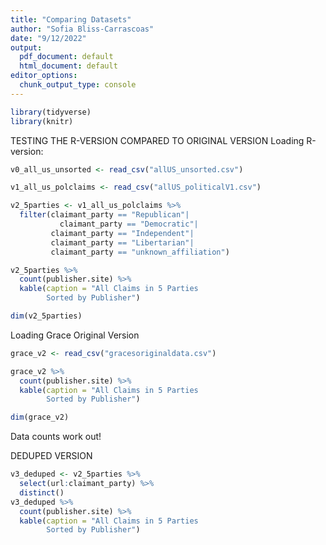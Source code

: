 ```yaml
---
title: "Comparing Datasets"
author: "Sofia Bliss-Carrascoas"
date: "9/12/2022"
output:
  pdf_document: default
  html_document: default
editor_options:
  chunk_output_type: console
---
```

```r
library(tidyverse)
library(knitr)
```

TESTING THE R-VERSION COMPARED TO ORIGINAL VERSION
Loading R-version:

```r
v0_all_us_unsorted <- read_csv("allUS_unsorted.csv")
```

```r
v1_all_us_polclaims <- read_csv("allUS_politicalV1.csv")
```

```r
v2_5parties <- v1_all_us_polclaims %>%
  filter(claimant_party == "Republican"|
           claimant_party == "Democratic"| 
         claimant_party == "Independent"|
         claimant_party == "Libertarian"| 
         claimant_party == "unknown_affiliation")

v2_5parties %>%
  count(publisher.site) %>%
  kable(caption = "All Claims in 5 Parties
        Sorted by Publisher")

dim(v2_5parties)
```

Loading Grace Original Version

```r
grace_v2 <- read_csv("gracesoriginaldata.csv")

grace_v2 %>%
  count(publisher.site) %>%
  kable(caption = "All Claims in 5 Parties
        Sorted by Publisher")

dim(grace_v2)
```

Data counts work out!

DEDUPED VERSION

```r
v3_deduped <- v2_5parties %>%
  select(url:claimant_party) %>%
  distinct()
v3_deduped %>%
  count(publisher.site) %>%
  kable(caption = "All Claims in 5 Parties
        Sorted by Publisher")
```
